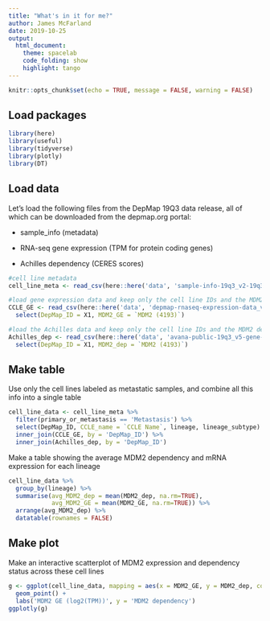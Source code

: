 ```yaml
---
title: "What's in it for me?"
author: James McFarland
date: 2019-10-25
output:
  html_document:
    theme: spacelab
    code_folding: show
    highlight: tango
---
```


```r
knitr::opts_chunk$set(echo = TRUE, message = FALSE, warning = FALSE)
```

## Load packages

```r
library(here)
library(useful)
library(tidyverse)
library(plotly)
library(DT)
```

## Load data

Let's load the following files from the DepMap 19Q3 data release, all of which can be downloaded from the depmap.org portal:

- sample_info (metadata)

- RNA-seq gene expression (TPM for protein coding genes)

- Achilles dependency (CERES scores)

```r
#cell line metadata
cell_line_meta <- read_csv(here::here('data', 'sample-info-19q3_v2-19q3-sample-info-20190719.csv')) 

#load gene expression data and keep only the cell line IDs and the MDM2 expression levels
CCLE_GE <- read_csv(here::here('data', 'depmap-rnaseq-expression-data_v14-ccle-depmap-19q3-tpm-proteincoding.csv')) %>% 
  select(DepMap_ID = X1, MDM2_GE = `MDM2 (4193)`)

#load the Achilles data and keep only the cell line IDs and the MDM2 dependency scores
Achilles_dep <- read_csv(here::here('data', 'avana-public-19q3_v5-gene-effect.csv')) %>% 
  select(DepMap_ID = X1, MDM2_dep = `MDM2 (4193)`)
```

## Make table

Use only the cell lines labeled as metastatic samples, and combine all this info into a single table

```r
cell_line_data <- cell_line_meta %>% 
  filter(primary_or_metastasis == 'Metastasis') %>% 
  select(DepMap_ID, CCLE_name = `CCLE Name`, lineage, lineage_subtype) %>% 
  inner_join(CCLE_GE, by = 'DepMap_ID') %>% 
  inner_join(Achilles_dep, by = 'DepMap_ID')
```

Make a table showing the average MDM2 dependency and mRNA expression for each lineage

```r
cell_line_data %>% 
  group_by(lineage) %>% 
  summarise(avg_MDM2_dep = mean(MDM2_dep, na.rm=TRUE),
            avg_MDM2_GE = mean(MDM2_GE, na.rm=TRUE)) %>% 
  arrange(avg_MDM2_dep) %>% 
  datatable(rownames = FALSE)
```

## Make plot

Make an interactive scatterplot of MDM2 expression and dependency status across these cell lines

```r
g <- ggplot(cell_line_data, mapping = aes(x = MDM2_GE, y = MDM2_dep, color = lineage, text = CCLE_name)) + 
  geom_point() +
  labs('MDM2 GE (log2(TPM))', y = 'MDM2 dependency')
ggplotly(g)
```


